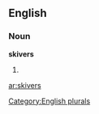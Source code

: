 ==English==

===Noun===
'''skivers'''

# {{plural of|[[skiver]]}}

[[Category:English plurals]]

[[ar:skivers]]